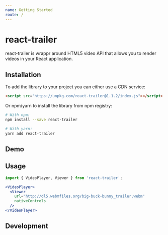 ```yaml
---
name: Getting Started
route: /
---
```





# react-trailer <VersionTag version={version} name={name} />

react-trailer is wrappr around HTML5 video API that allows you to render videos in your React application.

## Installation

To add the library to your project you can either use a CDN service:

```html
<script src="https://unpkg.com/react-trailer@1.1.2/index.js"></script>
```

Or npm/yarn to install the library from npm registry:

```bash
# With npm:
npm install --save react-trailer

# With yarn:
yarn add react-trailer
```

## Demo

<VideoPlayer>
  <Viewer
    url="https://d2zihajmogu5jn.cloudfront.net/elephantsdream/ed_hd.mp4"
    nativeControls
  />
</VideoPlayer>

## Usage

```jsx
import { VideoPlayer, Viewer } from 'react-trailer';

<VideoPlayer>
  <Viewer
    url="http://dl5.webmfiles.org/big-buck-bunny_trailer.webm"
    nativeControls
  />
</VideoPlayer>
```

## Development


